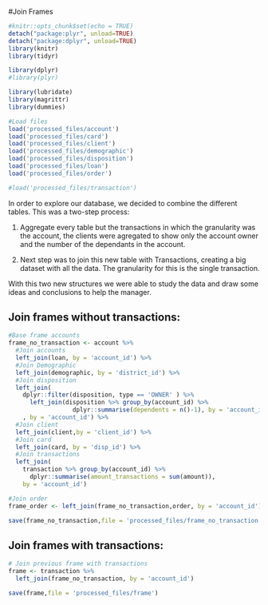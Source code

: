 #Join Frames

```r
#knitr::opts_chunk$set(echo = TRUE)
detach("package:plyr", unload=TRUE)
detach("package:dplyr", unload=TRUE)
library(knitr)
library(tidyr)

library(dplyr)
#library(plyr)

library(lubridate)
library(magrittr)
library(dummies)

#Load files
load('processed_files/account')
load('processed_files/card')
load('processed_files/client')
load('processed_files/demographic')
load('processed_files/disposition')
load('processed_files/loan')
load('processed_files/order')

#load('processed_files/transaction')
```

In order to explore our database, we decided to combine the different tables. 
This was a two-step process: 

1. Aggregate every table but the transactions in which the granularity was the account, the clients were agregated to show only the account owner and the number of the dependants in the account. 

2. Next step was to join this new table with Transactions, creating a big dataset with all the data. The granularity for this is the single transaction.

With this two new structures we were able to study the data and draw some ideas and conclusions to help the manager.


## Join frames without transactions:


```r

#Base frame accounts 
frame_no_transaction <- account %>%
  #Join accounts
  left_join(loan, by = 'account_id') %>%
  #Join Demographic
  left_join(demographic, by = 'district_id') %>%
  #Join disposition
  left_join(
    dplyr::filter(disposition, type == 'OWNER' ) %>% 
      left_join(disposition %>% group_by(account_id) %>% 
                  dplyr::summarise(dependents = n()-1), by = 'account_id')
    , by = 'account_id') %>%
  #Join client
  left_join(client,by = 'client_id') %>%
  #Join card
  left_join(card, by = 'disp_id') %>%
  #Join transactions 
  left_join(
    transaction %>% group_by(account_id) %>%
      dplyr::summarise(amount_transactions = sum(amount)),
    by = 'account_id')

```

``` r
#Join order
frame_order <- left_join(frame_no_transaction,order, by = 'account_id') 

save(frame_no_transaction,file = 'processed_files/frame_no_transaction')

```



## Join frames with transactions:

```r

# Join previous frame with transactions
frame <- transaction %>%
  left_join(frame_no_transaction, by = 'account_id')

```

``` r
save(frame,file = 'processed_files/frame')
```